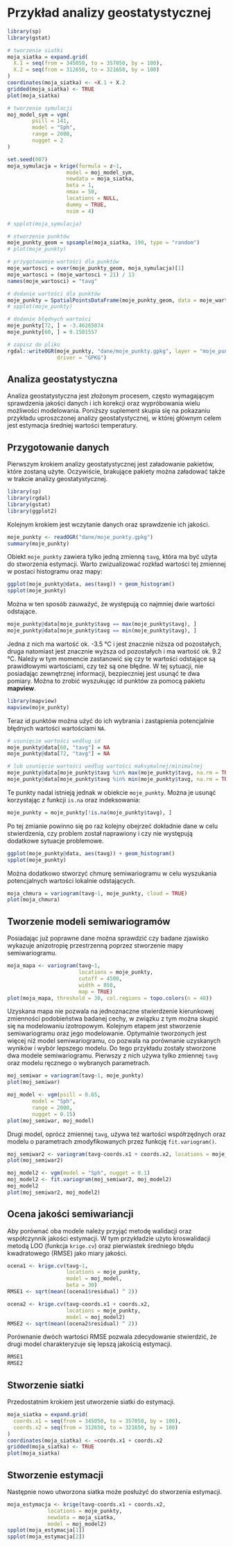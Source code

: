 # Przykład analizy geostatystycznej {#przyklad}

```r
library(sp)
library(gstat)

# tworzenie siatki
moja_siatka = expand.grid(
  X.1 = seq(from = 345050, to = 357050, by = 100),
  X.2 = seq(from = 312650, to = 321650, by = 100)
)
coordinates(moja_siatka) <- ~X.1 + X.2
gridded(moja_siatka) <- TRUE
plot(moja_siatka)

# tworzenie symulacji
moj_model_sym = vgm(
        psill = 141,
        model = "Sph",
        range = 2000,
        nugget = 2
)

set.seed(007)
moja_symulacja = krige(formula = z~1, 
                   model = moj_model_sym, 
                   newdata = moja_siatka, 
                   beta = 1,
                   nmax = 50, 
                   locations = NULL, 
                   dummy = TRUE, 
                   nsim = 4)

# spplot(moja_symulacja)

# stworzenie punktów
moje_punkty_geom = spsample(moja_siatka, 190, type = "random")
# plot(moje_punkty)

# przygotowanie wartości dla punktów
moje_wartosci = over(moje_punkty_geom, moja_symulacja)[1]
moje_wartosci = (moje_wartosci + 21) / 13
names(moje_wartosci) = "tavg"

# dodanie wartości dla punktów
moje_punkty = SpatialPointsDataFrame(moje_punkty_geom, data = moje_wartosci)
# spplot(moje_punkty)

# dodanie błędnych wartości
moje_punkty[72, ] = -3.46265074
moje_punkty[60, ] = 9.1581557

# zapisz do pliku
rgdal::writeOGR(moje_punkty, "dane/moje_punkty.gpkg", layer = "moje_punkty",
                driver = "GPKG")
```

## Analiza geostatystyczna

Analiza geostatystyczna jest złożonym procesem, często wymagającym sprawdzenia jakości danych i ich korekcji oraz wypróbowania wielu możliwości modelowania.
Poniższy suplement skupia się na pokazaniu przykładu uproszczonej analizy geostatystycznej, w której głównym celem jest estymacja średniej wartości temperatury.

## Przygotowanie danych

Pierwszym krokiem analizy geostatystycznej jest załadowanie pakietów, które zostaną użyte.
Oczywiście, brakujące pakiety można załadować także w trakcie analizy geostatystycznej.

```r
library(sp)
library(rgdal)
library(gstat)
library(ggplot2)
```

Kolejnym krokiem jest wczytanie danych oraz sprawdzenie ich jakości.

```r
moje_punkty <- readOGR("dane/moje_punkty.gpkg")
summary(moje_punkty)
```

Obiekt `moje_punkty` zawiera tylko jedną zmienną `tavg`, która ma być użyta do stworzenia estymacji.
Warto zwizualizować rozkład wartości tej zmiennej w postaci histogramu oraz mapy:

```r
ggplot(moje_punkty@data, aes(tavg)) + geom_histogram()
spplot(moje_punkty)
```

Można w ten sposób zauważyć, że występują co najmniej dwie wartości odstające.

```r
moje_punkty@data[moje_punkty$tavg == max(moje_punkty$tavg), ]
moje_punkty@data[moje_punkty$tavg == min(moje_punkty$tavg), ]
```

Jedna z nich ma wartość ok. -3.5 °C i jest znacznie niższa od pozostałych, druga natomiast jest znacznie wyższa od pozostałych i ma wartość ok. 9.2 °C.
Należy w tym momencie zastanowić się czy te wartości odstające są prawidłowymi wartościami, czy też są one błędne. 
W tej sytuacji, nie posiadając zewnętrznej informacji, bezpieczniej jest usunąć te dwa pomiary.
Można to zrobić wyszukując id punktów za pomocą pakietu **mapview**.

```r
library(mapview)
mapview(moje_punkty)
```

Teraz id punktów można użyć do ich wybrania i zastąpienia potencjalnie błędnych wartości wartościami `NA`.

```r
# usunięcie wartości według id
moje_punkty@data[60, "tavg"] = NA
moje_punkty@data[72, "tavg"] = NA
```

```r
# lub usunięcie wartości według wartości maksymalnej/minimalnej
moje_punkty@data[moje_punkty$tavg %in% max(moje_punkty$tavg, na.rm = TRUE), "tavg"] = NA
moje_punkty@data[moje_punkty$tavg %in% min(moje_punkty$tavg, na.rm = TRUE), "tavg"] = NA
```

Te punkty nadal istnieją jednak w obiekcie `moje_punkty`.
Można je usunąć korzystając z funkcji `is.na` oraz indeksowania:

```r
moje_punkty = moje_punkty[!is.na(moje_punkty$tavg), ]
```

Po tej zmianie powinno się po raz kolejny obejrzeć dokładnie dane w celu stwierdzenia, czy problem został naprawiony i czy nie występują dodatkowe sytuacje problemowe.

```r
ggplot(moje_punkty@data, aes(tavg)) + geom_histogram()
spplot(moje_punkty)
```

Można dodatkowo stworzyć chmurę semiwariogramu w celu wyszukania potencjalnych wartości lokalnie odstających.

```r
moja_chmura = variogram(tavg~1, moje_punkty, cloud = TRUE)
plot(moja_chmura)
```

## Tworzenie modeli semiwariogramów

Posiadając już poprawne dane można sprawdzić czy badane zjawisko wykazuje anizotropię przestrzenną poprzez stworzenie mapy semiwariogramu.

```r
moja_mapa <- variogram(tavg~1, 
                       locations = moje_punkty,
                       cutoff = 4500,
                       width = 850, 
                       map = TRUE)
plot(moja_mapa, threshold = 30, col.regions = topo.colors(n = 40))
```

Uzyskana mapa nie pozwala na jednoznaczne stwierdzenie kierunkowej zmienności podobieństwa badanej cechy, w związku z tym można skupić się na modelowaniu izotropowym.
Kolejnym etapem jest stworzenie semiwariogramu oraz jego modelowanie.
Optymalnie tworzonych jest więcej niż model semiwariogramu, co pozwala na porównanie uzyskanych wyników i wybór lepszego modelu.
Do tego przykładu zostały stworzone dwa modele semiwariogramu.
Pierwszy z nich używa tylko zmiennej `tavg` oraz modelu ręcznego o wybranych parametrach.

```r
moj_semiwar = variogram(tavg~1, moje_punkty)
plot(moj_semiwar)
```

```r
moj_model <- vgm(psill = 0.65,
        model = "Sph",
        range = 2000,
        nugget = 0.15)
plot(moj_semiwar, moj_model)
```

Drugi model, oprócz zmiennej `tavg`, używa też wartości współrzędnych oraz modelu o parametrach zmodyfikowanych przez funkcję `fit.variogram()`.

```r
moj_semiwar2 <- variogram(tavg~coords.x1 + coords.x2, locations = moje_punkty)
plot(moj_semiwar2)
```

```r
moj_model2 <- vgm(model = "Sph", nugget = 0.1)
moj_model2 <- fit.variogram(moj_semiwar2, moj_model2)
moj_model2
plot(moj_semiwar2, moj_model2)
```

## Ocena jakości semiwariancji

Aby porównać oba modele należy przyjąć metodę walidacji oraz współczynnik jakości estymacji.
W tym przykładzie użyto kroswalidacji metodą LOO (funkcja `krige.cv`) oraz pierwiastek średniego błędu kwadratowego (RMSE) jako miary jakości.

```r
ocena1 <- krige.cv(tavg~1, 
                   locations = moje_punkty,
                   model = moj_model, 
                   beta = 30)
RMSE1 <- sqrt(mean((ocena1$residual) ^ 2))
```

```r
ocena2 <- krige.cv(tavg~coords.x1 + coords.x2, 
                   locations = moje_punkty,
                   model = moj_model2)
RMSE2 <- sqrt(mean((ocena2$residual) ^ 2))
```

Porównanie dwóch wartości RMSE pozwala zdecydowanie stwierdzić, że drugi model charakteryzuje się lepszą jakością estymacji.

```r
RMSE1
RMSE2
```

## Stworzenie siatki

Przedostatnim krokiem jest utworzenie siatki do estymacji.

```r
moja_siatka = expand.grid(
  coords.x1 = seq(from = 345050, to = 357050, by = 100),
  coords.x2 = seq(from = 312650, to = 321650, by = 100)
)
coordinates(moja_siatka) <- ~coords.x1 + coords.x2
gridded(moja_siatka) <- TRUE
plot(moja_siatka)
```

## Stworzenie estymacji

Następnie nowo utworzona siatka może posłużyć do stworzenia estymacji.

```r
moja_estymacja <- krige(tavg~coords.x1 + coords.x2, 
             locations = moje_punkty, 
             newdata = moja_siatka, 
             model = moj_model2)
spplot(moja_estymacja[1])
spplot(moja_estymacja[2])
```
